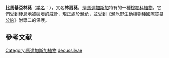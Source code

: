 {{Speciesbox
| name = 比馬基亞林葵
| status = EN
| status_system = iucn3.1
| status_ref={{r|iucn}}
| taxon= Satranala decussilvae
| authority = [[Beentje|Beentje]] & [[J.Dransf.|J.Dransf.]], 1995
}}
'''比馬基亞林葵'''（[[学名|学名]]：''{{lang|la|Satranala decussilvae}}''），又名'''林扇葵'''，是[[馬達加斯加|馬達加斯加]]特有的一種[[棕櫚科|棕櫚科]][[植物|植物]]。它們受到棲息地被破壞的威脅，現正處於[[瀕危|瀕危]]，並受到《[[瀕危野生動植物種國際貿易公約|瀕危野生動植物種國際貿易公約]]》附錄二的保護。

==參考文献==
{{reflist|refs=
<ref name=iucn>Rakotoarinivo, M. & Dransfield, J. 2012. ''Satranala decussilvae''. [[The_IUCN_Red_List_of_Threatened_Species|The IUCN Red List of Threatened Species]] 2012: e.T38696A2883367. http://dx.doi.org/10.2305/IUCN.UK.2012.RLTS.T38696A2883367.en. Downloaded on 21 June 2016.</ref>
}}

{{commonscat|Satranala decussilvae}}
{{维基物种|Satranala decussilvae}}

{{taxonbar}}

[[Category:馬達加斯加植物|Category:馬達加斯加植物]]
[[Category:林扇葵属|decussilvae]]